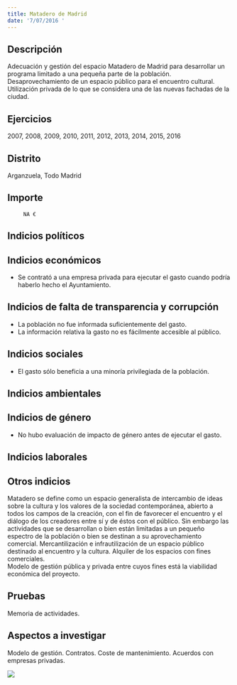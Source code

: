 ```yaml
---
title: Matadero de Madrid
date: '7/07/2016 '
---
```



## Descripción
Adecuación y gestión del espacio Matadero de Madrid para desarrollar un programa limitado a una pequeña parte de la población. Desaprovechamiento de un espacio público para el encuentro cultural. Utilización privada de lo que se considera una de las nuevas fachadas de la ciudad. 


## Ejercicios
2007, 2008, 2009, 2010, 2011, 2012, 2013, 2014, 2015, 2016


## Distrito
Arganzuela, Todo Madrid


## Importe
         NA €


## Indicios políticos



## Indicios económicos
- Se contrató a una empresa privada para ejecutar el gasto cuando podría haberlo hecho el Ayuntamiento.


## Indicios de falta de transparencia y corrupción
- La población no fue informada suficientemente del gasto.
- La información relativa la gasto no es fácilmente accesible al público.


## Indicios sociales
- El gasto sólo beneficia a una minoría privilegiada de la población.


## Indicios ambientales



## Indicios de género
- No hubo evaluación de impacto de género antes de ejecutar el gasto.


## Indicios laborales



## Otros indicios
Matadero se define como un espacio generalista de intercambio de ideas sobre la cultura y los valores de la sociedad contemporánea, abierto a todos los campos de la creación, con el fin de favorecer el encuentro y el diálogo de los creadores entre sí y de éstos con el público.
Sin embargo las actividades que se desarrollan o bien están limitadas a un pequeño espectro de la población o bien se destinan a su aprovechamiento comercial. Mercantilización e infrautilización de un espacio público destinado al encuentro y la cultura. Alquiler de los espacios con fines comerciales.    
Modelo de gestión pública y privada entre cuyos fines está la viabilidad económica del proyecto.




## Pruebas
Memoria de actividades.


## Aspectos a investigar
Modelo de gestión. Contratos. Coste de mantenimiento. Acuerdos con empresas privadas.


<img src="img/matadero-de-madrid-1.jpg"> <br/>
